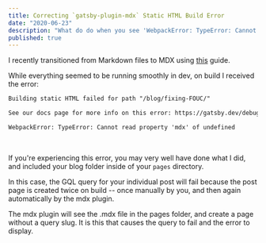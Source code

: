 ```yaml
---
title: Correcting `gatsby-plugin-mdx` Static HTML Build Error
date: "2020-06-23"
description: "What do do when you see 'WebpackError: TypeError: Cannot read property 'mdx' of undefined' when migrating from Markdown to MDX"
published: true
---
```


I recently transitioned from Markdown files to MDX using [this](https://www.gatsbyjs.org/blog/2019-11-21-how-to-convert-an-existing-gatsby-blog-to-use-mdx/) guide.

While everything seemed to be running smoothly in dev, on build I received the error:


```txt
Building static HTML failed for path "/blog/fixing-FOUC/"

See our docs page for more info on this error: https://gatsby.dev/debug-html

WebpackError: TypeError: Cannot read property 'mdx' of undefined
```
<br/>

If you're experiencing this error, you may very well have done what I did, and included your blog folder inside of your `pages` directory.

 In this case, the GQL query for your individual post will fail because the post page is created twice on build -- once manually by you, and then again automatically by the mdx plugin. 
 
 The mdx plugin will see the .mdx file in the pages folder, and create a page without a query slug. It is this that causes the query to fail and the error to display.
